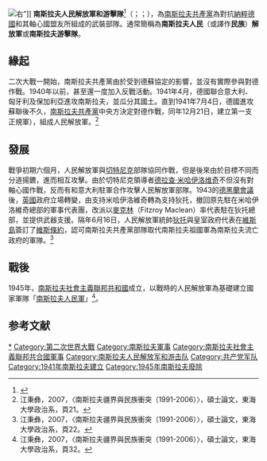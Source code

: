 {{Short description|Resistance movement against Axis-power occupation of Yugoslavia during WWII}}
{{use dmy dates|date=September 2016}}
{{Infobox War Faction
|name = 南斯拉夫人民解放軍與游擊隊
|war = [[第二次世界大戰|第二次世界大戰]]
|image = Flag of Yugoslavia (1943–1946).svg
|caption = 游擊隊旗
|active = 1941年–1945年
|allegiance = {{flagicon image|Communist Party of Yugoslavia Flag-cyr (1920–1952).png}} [[南斯拉夫共產黨|南斯拉夫共產黨]]
|ideology = {{ubl|class=nowrap|[[共產主義|共產主義]]<ref name="Sharon Fisher 2006, p. 27">{{Cite book|last=Fisher|first=Sharon|title=Political change in post-Communist Slovakia and Croatia: from nationalist to Europeanist|url=https://archive.org/details/politicalchangep00fish|publisher=[[Palgrave_Macmillan|Palgrave Macmillan]]|year=2006|page=[https://archive.org/details/politicalchangep00fish/page/n37 27]|isbn=978-1-4039-7286-6}}</ref><ref name="Howard Jones 1997, p. 67">{{Cite book|last=Jones|first=Howard|title=A new kind of war: America's global strategy and the Truman Doctrine in Greece|publisher=[[Oxford_University_Press|Oxford University Press]]|year=1997|page=67|isbn=978-0-19-511385-3}}</ref><ref name="Dennis P. Hupchick 2004, p. 374">{{Cite book|last=Hupchick|first=Dennis P.|title=The Balkans: from Constantinople to communism|publisher=[[Palgrave_Macmillan|Palgrave Macmillan]]|year=2004|page=374|isbn=978-1-4039-6417-5}}</ref><ref name="J. Barkley Rosser Jr. 2004, p. 397">{{Cite book|last=Rosser|first=John Barkley|author-link=J. Barkley Rosser Jr.|author2=Marina V. Rosser|title=Comparative economics in a transforming world economy|url=https://archive.org/details/comparativeecono0000ross_v4p7|publisher=[[MIT_Press|MIT Press]]|year=2004|page=[https://archive.org/details/comparativeecono0000ross_v4p7/page/397 397]|isbn=978-0-262-18234-8}}</ref><ref name="Christopher Chant 1986, p. 109">{{Cite book|last=Chant|first=Christopher|title=The encyclopedia of codenames of World War II|url=https://archive.org/details/encyclopediaofco0000chan|publisher=[[Routledge|Routledge]]|year=1986|page=[https://archive.org/details/encyclopediaofco0000chan/page/109 109]|isbn=978-0-7102-0718-0}}</ref>
  |[[馬克思列寧主義|馬克思列寧主義]]
  |{{link-en|民族解放 (馬克思主義)|National liberation (Marxism)|民族解放}}
  |[[反法西斯主義|反法西斯主義]]
  |[[共和主義|共和主義]]<ref name="BBC - History -      World Wars: Partisans: War in the Balkans 1941 - 1945">{{cite web|url=https://www.bbc.co.uk/history/worldwars/wwtwo/partisan_fighters_01.shtml|title=Partisans: War in the Balkans 1941–1945|publisher=BBC|access-date=2011-11-19|archive-url=https://web.archive.org/web/20111128065207/http://www.bbc.co.uk/history/worldwars/wwtwo/partisan_fighters_01.shtml|archive-date=2011-11-28|url-status=live}}</ref>
  |{{link-en|多民族聯邦主義|Ethnic federalism|南斯拉夫聯邦主義}}
  |[[兄弟情與統一|兄弟情與統一]]
  |[[蘇聯|親蘇]]<ref name=Proglas>{{Cite web |url=https://www.znaci.net/00001/4_1_2_2.htm |title=PROGLAS POKRAJINSKOG KOMITETA KPJ ZA SRBIJU |access-date=2021-02-26 |archive-date=2022-03-31 |archive-url=https://web.archive.org/web/20220331092304/https://www.znaci.net/00001/4_1_2_2.htm }}</ref><ref name=Novj>{{Cite web |url=https://www.znaci.net/00001/4_1_2_3.htm |title=PROGLAS POKRAJINSKOG KOMITETA KPJ ZA VOJVODINU |access-date=2021-02-26 |archive-date=2022-03-31 |archive-url=https://web.archive.org/web/20220331092305/https://www.znaci.net/00001/4_1_2_3.htm }}</ref><ref name=Dokument>{{Cite web |url=https://www.znaci.net/00001/4_1_2_5.htm |title=PROGLAS OKRUŽNOG KOMITETA KPJ ZA KRAGUJEVAC |access-date=2021-02-26 |archive-date=2022-04-01 |archive-url=https://web.archive.org/web/20220401084428/https://www.znaci.net/00001/4_1_2_5.htm }}</ref>
  }}
|position = [[極左翼|極左翼]]
|leaders = [[約瑟普·布羅茲·狄托|約瑟普·布羅茲·狄托]]<br />[[愛德華·卡達爾|愛德華·卡達爾]]<br />[[伊萬·里巴爾|伊萬·里巴爾]]<br />{{link-en|弗拉基米爾·納佐爾|Vladimir Nazor}}<br />{{link-en|拉德·孔卡|Rade Končar}}<br />{{link-en|伊沃·洛拉·里巴爾|Ivo Lola Ribar}}<br />{{link-en|阿索·約萬諾維奇|Arso Jovanović}}<br />{{link-en|安德耶拉·海布朗 (1899年，政治人物)|Andrija Hebrang (father)|安德耶拉·海布朗}}<br>{{nowrap| {{link-en|斯韋托扎爾·武克曼諾維奇|Svetozar Vukmanović}}}}<br>{{link-en|科斯塔·納奇|Kosta Nađ}}<br> {{link-en|佩科·達普切維奇|Peko Dapčević}}<br>{{link-en|科恰·波波維奇|Koča Popović}}<br>{{link-en|佩塔爾·德拉普辛|Petar Drapšin}}<br> {{link-en|米哈伊洛·阿波斯托爾斯基|Mihajlo Apostolski}}<br>{{link-en|伊萬·戈什尼亞克|Ivan Gošnjak}}<br>[[亞歷山大·蘭科維奇|亞歷山大·蘭科維奇]]<br /> [[米洛萬·吉拉斯|米洛萬·吉拉斯]]<br /> {{link-en|薩瓦·科瓦切維奇|Sava Kovačević}}<br /> [[鮑里斯·基德里奇|鮑里斯·基德里奇]]<br>{{link-en|弗蘭克·羅茲曼|Franc Rozman}}
|headquarters = 移動，跟隨主要行動單位。
|area = {{flagicon|Kingdom of Yugoslavia}}軸心國佔領下的[[南斯拉夫王國|南斯拉夫]]<br>{{flagcountry|Kingdom of Romania}}（避難目的）<ref>''Third Axis Fourth Ally: Romanian Armed Forces in the European War, 1941–1945'', by Mark Axworthy, Cornel Scafeş and Cristian Crăciunoiu, page 159</ref><br>{{flagicon|Kingdom of Italy}}[[法西斯義大利_(1922年－1943年)|義大利王國]]（[[伊斯特里亞半島|伊斯特里亞]]、[[茨雷斯島|茨雷斯島]]與[[洛希尼島|洛希尼島]]、[[里耶卡|阜姆]]、[[札達爾|札拉]]、部分[[佛里烏利-威尼斯朱利亞|佛里烏利-威尼斯朱利亞]]，特別是[[的里雅斯特|的里雅斯特]]）<br>{{flagcountry|Nazi Germany}}（1945年5月，部分的[[克恩頓州|克恩頓州]]）<br>
|size = 80,000–800,000
|successor = [[南斯拉夫人民軍|南斯拉夫人民軍]]
|allies = '''[[同盟國_(第二次世界大戰)|同盟國]]：'''
{{Plainlist|
*{{flag|Soviet Union|1936}}
*{{flag|United Kingdom}}
*{{flag|United States|1912}}
}}
'''前軸心國：'''
{{Plainlist|
*{{flagcountry|Kingdom of Bulgaria}}{{small|（1944年–45年）}} 
'''其他盟友：'''
*{{flagicon image|Flag of Albania (1944-1946).svg}}{{link-en|民族解放運動 (阿爾巴尼亞)|National Liberation Movement (Albania)|民族解放運動}}
*{{flagicon image|Chetniks Flag.svg}} [[切特尼克|切特尼克]] {{small|（1941年）}}
}}
'''其他支援盟友：'''
{{Plainlist|
*{{flagicon|Kingdom of Yugoslavia}}{{link-en|南斯拉夫流亡政府|Yugoslav government-in-exile}}{{small|（1944年–45年，''[[de_jure|de jure]]''）}}
}}
|opponents = 
'''[[軸心國|軸心國]]：'''
*{{flagcountry|Nazi Germany}}
**{{flagicon image|Flag of the Government of National Salvation (occupied Yugoslavia).svg}} [[塞爾維亞救國政府|塞爾維亞救國政府]]
***{{nowrap|{{link-en|塞爾維亞志願軍 (第二次世界大戰)|Serbian Volunteer Corps (World War II)|塞爾維亞志願軍}}}}
***{{nowrap|{{link-en|塞爾維亞國軍|Serbian State Guard}}}} 
***{{nowrap|{{flagicon image|Chetniks Flag.svg}}{{link-en|黑切特尼克|Pećanac Chetniks}}}}
**{{flagicon image|Flag of the Slovene Home Guard.svg}}{{link-en|斯洛維尼亞家園衛隊|Slovene Home Guard}}
**{{flagicon image|Flag of Montenegro (1905-1918 & 1941-1944).svg}}{{link-en|蒙特內哥羅德國占領區|German-occupied territory of Montenegro|蒙特內哥羅}}{{small|（1943年–44年）}}
**{{nowrap|{{flagdeco|Russia|naval}}{{link-en|俄羅斯保護軍|Russian Protective Corps}}}}
**{{flagicon image|Flag of Albania (1943-1944).svg}} [[阿爾巴尼亞德占時期|阿爾巴尼亞]] {{small|（1943年–44年）}}
*{{flagicon|Kingdom of Italy}}[[法西斯義大利_(1922年－1943年)|義大利王國]]
**{{flagicon image|Flag of Montenegro (1905-1918 & 1941-1944).svg}}{{link-en|義大利蒙特內哥羅省|Italian governorate of Montenegro|蒙特內哥羅}} {{small|（1941–43）}}
**{{flagicon image|Flag of Albania (1939-1943).svg}} [[阿爾巴尼亞意占時期|阿爾巴尼亞]]{{small|(1941–43)}}
*{{flagcountry|Kingdom of Hungary (1920–46)}} 
*{{flagcountry|Kingdom of Bulgaria}}{{small|（1941年–44年）}}
*{{flagcountry|Independent State of Croatia|name=克羅埃西亞獨立國}}{{small|（1941年–45年）}}
'''其他軸心國合作者：'''
*{{flagicon image|Chetniks Flag.svg}} [[切特尼克|切特尼克]]
*{{link-en|國民陣線 (阿爾巴尼亞)|Balli Kombëtar|國民陣線}}
*{{link-en|桑德扎克穆斯林民兵|Sandžak Muslim militia}}
'''反對派：'''
*{{flagicon|Kingdom of Yugoslavia}}{{link-en|南斯拉夫流亡政府|Yugoslav government-in-exile}}<small>（1941年–44年）</small>
|battles = {{link-en|蒙特內哥羅起義 (1941年)|Uprising in Montenegro (1941)|蒙特內哥羅起義}}<br />{{link-en|索博起義|Srb uprising}}<br />{{link-en|烏日策共和國|Užice Republic}}<br />[[比哈奇共和國|比哈奇共和國]]<br />{{link-en|內雷特瓦河|Battle of Neretva}}<br />[[蘇捷什卡戰役|蘇捷什卡戰役]]<br />{{link-en|科扎拉攻勢|Battle of Kozara}}<br />{{link-en|突襲德瓦爾|Raid on Drvar}}<br />[[貝爾格勒攻勢|貝爾格勒攻勢]]<br />{{link-en|斯雷姆戰線|Syrmian Front}}<br />{{link-en|的里雅斯特行動|Trieste operation}}<br />（較常被注意的）
}}
[[File:Stjepan_Stevo_Filipović.jpg|右]]”]]
'''南斯拉夫人民解放軍和游擊隊'''<ref>{{cite book | title=南斯拉夫兴亡 | publisher=社会科学文献出版社 | author=马细谱 | year=2010 | isbn=7509711401}}</ref>（{{Lang-sh|Narodnooslobodilačka vojska i partizanski odredi Jugoslavije (NOV i POJ), Народноослободилачка војска и партизански одреди Југославије (НОВ и ПОЈ)}}；{{Lang-mk|Народноослободителна војска и партизански одреди на Југославија (НОВ и ПОЈ)}}；{{Lang-sl|Narodnoosvobodilna vojska in partizanski odredi Jugoslavije (NOV in POJ)}}），為[[南斯拉夫共產黨|南斯拉夫共產黨]]為對抗[[納粹德國|納粹德國]]和其軸心國盟友所組成的武裝部隊。通常簡稱為'''南斯拉夫人民'''（或譯作'''民族'''）'''解放軍'''或'''南斯拉夫游擊隊'''。

== 緣起 ==
二次大戰一開始，南斯拉夫共產黨由於受到德蘇協定的影響，並沒有實際參與對德作戰。1940年以前，甚至還一度加入反戰活動。1941年4月，德國聯合意大利、匈牙利及保加利亞進攻南斯拉夫，並瓜分其國土。直到1941年7月4日，德國進攻蘇聯後不久，[[南斯拉夫共產主義者聯盟|南斯拉夫共產黨]]中央方決定對德作戰，同年12月21日，建立第一支正規軍{{le|第一無產階級旅（南斯拉夫遊擊隊）|1st Proletarian Brigade (Yugoslav Partisans)|第一無產階級旅}}），組成人民解放軍。<ref>江秉彝，2007，〈南斯拉夫疆界與民族衝突（1991-2006）〉，碩士論文，東海大學政治系，頁21。</ref>

== 發展 ==
戰爭初期六個月，人民解放軍與[[切特尼克|切特尼克]]部隊協同作戰，但是後來由於目標不同而分道揚鑣，進而相互攻擊。由於切特尼克領導者[[德拉查·米哈伊洛維奇|德拉查·米哈伊洛维奇]]不但沒有對軸心國作戰，反而有和意大利駐軍合作攻擊人民解放軍部隊。1943的[[德黑兰会议|德黑蘭會議]]後，[[英国|英國]]政府立場轉變，由支持米哈伊洛維奇轉為支持狄托，撤回原先駐在米哈伊洛維奇總部的軍事代表團，改派以[[麥克林|麥克林]]（Fitzroy Maclean）率代表駐在狄托總部，並提供武器支援。隔年6月16日，人民解放軍統帥[[约瑟普·布罗兹·铁托|狄托]]與皇室政府代表{{le|伊萬·什巴舍維奇|Ivan Šubašić}}在[[維斯島|維斯島]]簽訂了[[維斯條約|維斯條約]]，認可南斯拉夫共產黨部隊取代南斯拉夫祖國軍為南斯拉夫流亡政府的軍隊。<ref>江秉彝，2007，〈南斯拉夫疆界與民族衝突（1991-2006）〉，碩士論文，東海大學政治系，頁22。</ref>

== 戰後 ==
1945年，[[南斯拉夫社會主義聯邦共和國|南斯拉夫社會主義聯邦共和國]]成立，以戰時的人民解放軍為基礎建立國家軍隊「[[南斯拉夫人民軍|南斯拉夫人民軍]]」<ref>江秉彝，2007，〈南斯拉夫疆界與民族衝突（1991-2006）〉，碩士論文，東海大學政治系，頁32。</ref>。

== 参考文献 ==
{{reflist}}

{{World War II}}

[[Category:第二次世界大战中的南斯拉夫|*]]
[[Category:第二次世界大戰|Category:第二次世界大戰]]
[[Category:南斯拉夫軍事|Category:南斯拉夫軍事]]
[[Category:南斯拉夫社會主義聯邦共合國軍事|Category:南斯拉夫社會主義聯邦共合國軍事]]
[[Category:南斯拉夫人民解放军和游击队|Category:南斯拉夫人民解放军和游击队]]
[[Category:共产党军队|Category:共产党军队]]
[[Category:1941年南斯拉夫建立|Category:1941年南斯拉夫建立]]
[[Category:1945年南斯拉夫廢除|Category:1945年南斯拉夫廢除]]